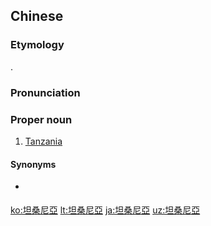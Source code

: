 {{also|坦桑尼亚}}
==Chinese==
{{zh-forms|s=坦桑尼亚|gloss=-}}

===Etymology===
{{bor|zh|en|Tanzania}}.

===Pronunciation===
{{zh-pron
|m=Tǎnsāngní亞
|c=taan2 song1 nei4 aa3
|mn=qz,xm,zz:Thán-song-nî-a
|cat=pn
}}

===Proper noun===
{{zh-proper noun}}

# {{lb|zh|Mainland China}} [[Tanzania]]

====Synonyms====
* {{qualifier|Taiwan}} {{zh-l|坦尚尼亞}}

{{zh-cat|Countries}}

[[ko:坦桑尼亞]]
[[lt:坦桑尼亞]]
[[ja:坦桑尼亞]]
[[uz:坦桑尼亞]]